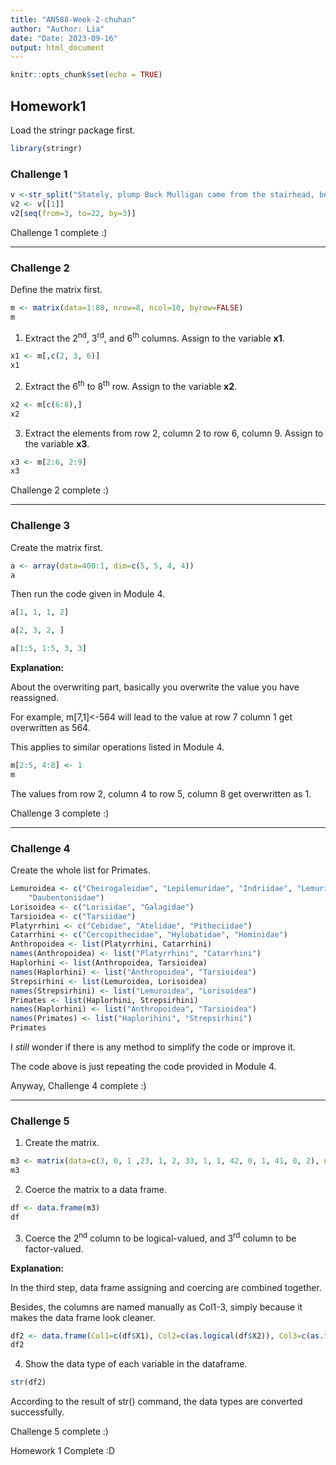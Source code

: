 ```yaml
---
title: "AN588-Week-2-chuhan"
author: "Author: Lia"
date: "Date: 2023-09-16"
output: html_document
---
```


```r
knitr::opts_chunk$set(echo = TRUE)
```

## Homework1
Load the stringr package first. 
```r
library(stringr)
```

### Challenge 1
```r
v <-str_split("Stately, plump Buck Mulligan came from the stairhead, bearing a bowl of lather on which a mirror and a razor lay crossed.", " ")
v2 <- v[[1]]
v2[seq(from=3, to=22, by=3)]
```
Challenge 1 complete :)

***

### Challenge 2
Define the matrix first.
```r
m <- matrix(data=1:80, nrow=8, ncol=10, byrow=FALSE)
m
```
1. Extract the 2^nd^, 3^rd^, and 6^th^ columns. Assign to the variable **x1**.
```r
x1 <- m[,c(2, 3, 6)]
x1
```
2. Extract the 6^th^ to 8^th^ row. Assign to the variable **x2**. 
```r
x2 <- m[c(6:8),]
x2
```
3. Extract the elements from row 2, column 2 to row 6, column 9. Assign to the variable **x3**. 
```r
x3 <- m[2:6, 2:9]
x3
```
Challenge 2 complete :)

***

### Challenge 3
Create the matrix first. 
```r
a <- array(data=400:1, dim=c(5, 5, 4, 4))
a
```
Then run the code given in Module 4. 
```r
a[1, 1, 1, 2]
```
```r
a[2, 3, 2, ]
```
```r
a[1:5, 1:5, 3, 3]
```

**Explanation: **

About the overwriting part, basically you overwrite the value you have reassigned. 

For example, m[7,1]<-564 will lead to the value at row 7 column 1 get overwritten as 564. 

This applies to similar operations listed in Module 4.
```r
m[2:5, 4:8] <- 1
m
```
The values from row 2, column 4 to row 5, column 8 get overwritten as 1. 

Challenge 3 complete :)

***

### Challenge 4
Create the whole list for Primates.
```r
Lemuroidea <- c("Cheirogaleidae", "Lepilemuridae", "Indriidae", "Lemuridae",
    "Daubentoniidae")
Lorisoidea <- c("Lorisidae", "Galagidae")
Tarsioidea <- c("Tarsiidae")
Platyrrhini <- c("Cebidae", "Atelidae", "Pitheciidae")
Catarrhini <- c("Cercopithecidae", "Hylobatidae", "Hominidae")
Anthropoidea <- list(Platyrrhini, Catarrhini)
names(Anthropoidea) <- list("Platyrrhini", "Catarrhini")
Haplorhini <- list(Anthropoidea, Tarsioidea)
names(Haplorhini) <- list("Anthropoidea", "Tarsioidea")
Strepsirhini <- list(Lemuroidea, Lorisoidea)
names(Strepsirhini) <- list("Lemuroidea", "Lorisoidea")
Primates <- list(Haplorhini, Strepsirhini)
names(Haplorhini) <- list("Anthropoidea", "Tarsioidea")
names(Primates) <- list("Haplorihini", "Strepsirhini")
Primates
```
I *still* wonder if there is any method to simplify the code or improve it. 

The code above is just repeating the code provided in Module 4. 

Anyway, Challenge 4 complete :)

***

### Challenge 5

1. Create the matrix.   
```r
m3 <- matrix(data=c(3, 0, 1 ,23, 1, 2, 33, 1, 1, 42, 0, 1, 41, 0, 2), nrow=5, ncol=3, byrow=TRUE)
m3
```
2. Coerce the matrix to a data frame. 
```r
df <- data.frame(m3)
df
```
3. Coerce the 2^nd^ column to be logical-valued, and 3^rd^ column to be factor-valued. 

**Explanation: **

In the third step, data frame assigning and coercing are combined together. 

Besides, the columns are named manually as Col1-3, simply because it makes the data frame look cleaner. 

```r
df2 <- data.frame(Col1=c(df$X1), Col2=c(as.logical(df$X2)), Col3=c(as.factor(df$X3)))
df2
```
4. Show the data type of each variable in the dataframe. 
```r
str(df2)
```
According to the result of str() command, the data types are converted successfully. 

Challenge 5 complete :)

Homework 1 Complete :D